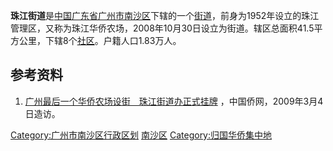 {{中国乡级行政区<!---乡级行政区专用模板--->
|行政区全称 = 珠江街道
|景观照片文件名 = 
|景观照片描述 = 
|位置图文件名 = 
|位置图描述 = 
|汉语拼音 = 
|通用拼音 = 
|上级行政区 = [[广东省|广东省]][[广州市|广州市]][[南沙区_(广州市)|南沙区]]
|行政区类别 = [[街道_(行政区划)|街道]]
|行政区划代码 = 
|建置时间 = 2008年10月30日
|政府驻地 = 
|地理坐标 = 
|行政区划 = 8
|村委会 = 
|居委会 = 8
|总面积 = 41.5平方公里
|户籍人口 = 1.83万人
|户籍人口年份 = 
|常住人口 = 
|常住人口年份 = 
|人口密度 = 
|GDP = 
|GDP年份 = 
|邮政编码 = 
|电话区号 = 
|官方网站 = 
|网站名称 = 
}}
'''珠江街道'''是[[中华人民共和国|中国]][[广东省|广东省]][[广州市|广州市]][[南沙区_(广州市)|南沙区]]下辖的一个[[街道_(行政区划)|街道]]，前身为1952年设立的珠江管理区，又称为珠江华侨农场，2008年10月30日设立为街道。辖区总面积41.5平方公里，下辖8个[[社区|社区]]。户籍人口1.83万人。

==参考资料==
#[http://www.chinaqw.com/zgqj/qjdt/200810/31/135801.shtml 广州最后一个华侨农场设街　珠江街道办正式挂牌] {{Wayback|url=http://www.chinaqw.com/zgqj/qjdt/200810/31/135801.shtml |date=20190827041944 }}，中国侨网，2009年3月4日造访。

{{广州小作品}}
{{广州市南沙区行政区划}}
[[Category:广州市南沙区行政区划|Category:广州市南沙区行政区划]]
[[Category:广州街道_(行政区划)|南沙区]]
[[Category:归国华侨集中地|Category:归国华侨集中地]]